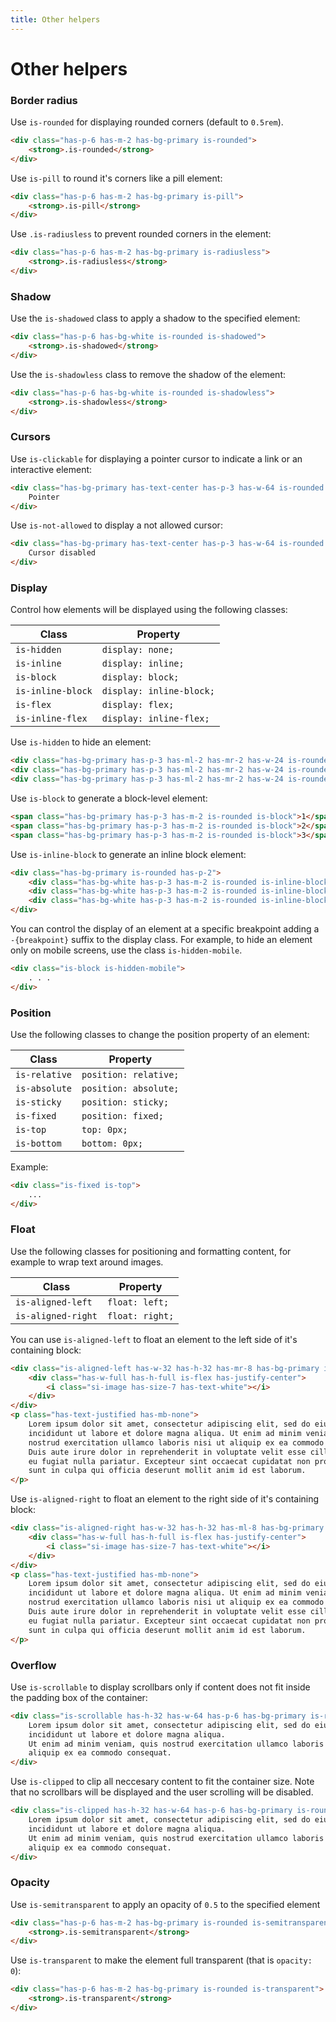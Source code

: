 ```yaml
---
title: Other helpers
---
```


# Other helpers

### Border radius

Use `is-rounded` for displaying rounded corners (default to `0.5rem`).

```html live=true centered=true color=white
<div class="has-p-6 has-m-2 has-bg-primary is-rounded">
    <strong>.is-rounded</strong>
</div>
```

Use `is-pill` to round it's corners like a pill element:

```html live=true centered=true color=white
<div class="has-p-6 has-m-2 has-bg-primary is-pill">
    <strong>.is-pill</strong>
</div>
```

Use `.is-radiusless` to prevent rounded corners in the element:

```html live=true centered=true color=white
<div class="has-p-6 has-m-2 has-bg-primary is-radiusless">
    <strong>.is-radiusless</strong>
</div>
```

### Shadow

Use the `is-shadowed` class to apply a shadow to the specified element:

```html live=true centered=true
<div class="has-p-6 has-bg-white is-rounded is-shadowed">
    <strong>.is-shadowed</strong>
</div>
```

Use the `is-shadowless` class to remove the shadow of the element:

```html live=true centered=true
<div class="has-p-6 has-bg-white is-rounded is-shadowless">
    <strong>.is-shadowless</strong>
</div>
```

### Cursors

Use `is-clickable` for displaying a pointer cursor to indicate a link or an interactive element:

```html live=true centered=true color=white
<div class="has-bg-primary has-text-center has-p-3 has-w-64 is-rounded is-clickable">
    Pointer
</div>
```

Use `is-not-allowed` to display a not allowed cursor:

```html live=true centered=true color=white
<div class="has-bg-primary has-text-center has-p-3 has-w-64 is-rounded is-not-allowed">
    Cursor disabled
</div>
```

### Display

Control how elements will be displayed using the following classes: 

| Class | Property | 
|-------|----------|
| `is-hidden`         | `display: none;` |
| `is-inline`       | `display: inline;` |
| `is-block`        | `display: block;` |
| `is-inline-block` | `display: inline-block;` |
| `is-flex`         | `display: flex;` |
| `is-inline-flex`  | `display: inline-flex;` |

Use `is-hidden` to hide an element:

```html live=true centered=true color=white
<div class="has-bg-primary has-p-3 has-ml-2 has-mr-2 has-w-24 is-rounded">1</div>
<div class="has-bg-primary has-p-3 has-ml-2 has-mr-2 has-w-24 is-rounded is-hidden">2</div>
<div class="has-bg-primary has-p-3 has-ml-2 has-mr-2 has-w-24 is-rounded">3</div>
```

Use `is-block` to generate a block-level element: 

```html live=true color=white
<span class="has-bg-primary has-p-3 has-m-2 is-rounded is-block">1</span>
<span class="has-bg-primary has-p-3 has-m-2 is-rounded is-block">2</span>
<span class="has-bg-primary has-p-3 has-m-2 is-rounded is-block">3</span>
```

Use `is-inline-block` to generate an inline block element: 

```html live=true color=primary
<div class="has-bg-primary is-rounded has-p-2">
    <div class="has-bg-white has-p-3 has-m-2 is-rounded is-inline-block">1</div>
    <div class="has-bg-white has-p-3 has-m-2 is-rounded is-inline-block">2</div>
    <div class="has-bg-white has-p-3 has-m-2 is-rounded is-inline-block">3</div>
</div>
```

You can control the display of an element at a specific breakpoint adding a `-{breakpoint}` suffix to the display class. For example, to hide an element only on mobile screens, use the class `is-hidden-mobile`.

```html
<div class="is-block is-hidden-mobile">
    . . . 
</div>
```

### Position 

Use the following classes to change the position property of an element:

| Class | Property | 
|-------|----------|
| `is-relative` | `position: relative;` |
| `is-absolute` | `position: absolute;` |
| `is-sticky`   | `position: sticky;` |
| `is-fixed`    | `position: fixed;` |
| `is-top`      | `top: 0px;` |
| `is-bottom`   | `bottom: 0px;` |

Example:

```html
<div class="is-fixed is-top">
    ...
</div>
```

### Float

Use the following classes for positioning and formatting content, for example to wrap text around images.

| Class | Property | 
|-------|----------|
| `is-aligned-left`  | `float: left;` |
| `is-aligned-right` | `float: right;` |

You can use `is-aligned-left` to float an element to the left side of it's containing block:

```html live=true
<div class="is-aligned-left has-w-32 has-h-32 has-mr-8 has-bg-primary is-rounded">
    <div class="has-w-full has-h-full is-flex has-justify-center">
        <i class="si-image has-size-7 has-text-white"></i>
    </div>
</div>
<p class="has-text-justified has-mb-none">
    Lorem ipsum dolor sit amet, consectetur adipiscing elit, sed do eiusmod tempor 
    incididunt ut labore et dolore magna aliqua. Ut enim ad minim veniam, quis 
    nostrud exercitation ullamco laboris nisi ut aliquip ex ea commodo consequat. 
    Duis aute irure dolor in reprehenderit in voluptate velit esse cillum dolore 
    eu fugiat nulla pariatur. Excepteur sint occaecat cupidatat non proident, 
    sunt in culpa qui officia deserunt mollit anim id est laborum.
</p>
```

Use `is-aligned-right` to float an element to the right side of it's containing block:

```html live=true
<div class="is-aligned-right has-w-32 has-h-32 has-ml-8 has-bg-primary is-rounded">
    <div class="has-w-full has-h-full is-flex has-justify-center">
        <i class="si-image has-size-7 has-text-white"></i>
    </div>
</div>
<p class="has-text-justified has-mb-none">
    Lorem ipsum dolor sit amet, consectetur adipiscing elit, sed do eiusmod tempor 
    incididunt ut labore et dolore magna aliqua. Ut enim ad minim veniam, quis 
    nostrud exercitation ullamco laboris nisi ut aliquip ex ea commodo consequat. 
    Duis aute irure dolor in reprehenderit in voluptate velit esse cillum dolore 
    eu fugiat nulla pariatur. Excepteur sint occaecat cupidatat non proident, 
    sunt in culpa qui officia deserunt mollit anim id est laborum.
</p>
```

### Overflow

Use `is-scrollable` to display scrollbars only if content does not fit inside the padding box of the container:

```html live=true color=white centered=true
<div class="is-scrollable has-h-32 has-w-64 has-p-6 has-bg-primary is-rounded">
    Lorem ipsum dolor sit amet, consectetur adipiscing elit, sed do eiusmod tempor 
    incididunt ut labore et dolore magna aliqua. 
    Ut enim ad minim veniam, quis nostrud exercitation ullamco laboris nisi ut 
    aliquip ex ea commodo consequat.
</div>
```

Use `is-clipped` to clip all neccesary content to fit the container size. Note that no scrollbars will be displayed and the user scrolling will be disabled.

```html live=true color=white centered=true
<div class="is-clipped has-h-32 has-w-64 has-p-6 has-bg-primary is-rounded">
    Lorem ipsum dolor sit amet, consectetur adipiscing elit, sed do eiusmod tempor 
    incididunt ut labore et dolore magna aliqua. 
    Ut enim ad minim veniam, quis nostrud exercitation ullamco laboris nisi ut 
    aliquip ex ea commodo consequat.
</div>
```

### Opacity

Use `is-semitransparent` to apply an opacity of `0.5` to the specified element

```html live=true centered=true color=white
<div class="has-p-6 has-m-2 has-bg-primary is-rounded is-semitransparent">
    <strong>.is-semitransparent</strong>
</div>
```

Use `is-transparent` to make the element full transparent (that is `opacity: 0`):

```html live=true centered=true color=white
<div class="has-p-6 has-m-2 has-bg-primary is-rounded is-transparent">
    <strong>.is-transparent</strong>
</div>
```
